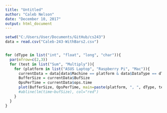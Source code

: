 ```yaml
---
title: "Untitled"
author: "Caleb Nelson"
date: "December 10, 2017"
output: html_document
---
```

```r
setwd("C:/Users/User/Documents/GitHub/cs243")
data = read.csv("Caleb-243-WithBars2.csv")


for (dType in list("int", "float", "long", "char")){
  par(mfrow=c(2,3))
  for (test in list("Sum", "Multiply")){
    for (platform in list("ASUS Laptop", "Raspberry Pi", "Mac")){
      currentData = data[data$Machine == platform & data$DataType == dType & data$Operation == test, ]
      BufferSize = currentData$BufSize
      OpsPerTime = currentData$ops.time
      plot(BufferSize, OpsPerTime, main=paste(platform, ", ", dType, test), type="o")
      #abline(lm(time~bufSize), col="red")
    }
  }
}
```

